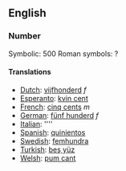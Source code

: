 ==English==
===Number===

Symbolic: 500
Roman symbols: ?

====Translations====

*[[Dutch]]: [[vijfhonderd]] ''f''
*[[Esperanto]]: [[kvin cent]]
*[[French]]: [[cinq cents]] ''m''
*[[German]]: [[fünf hunderd]] ''f''
*[[Italian]]: [[]] ''''
*[[Spanish]]: [[quinientos]]
*[[Swedish]]: [[femhundra]]
*[[Turkish]]: [[beş yüz]]
*[[Welsh]]: [[pum cant]]